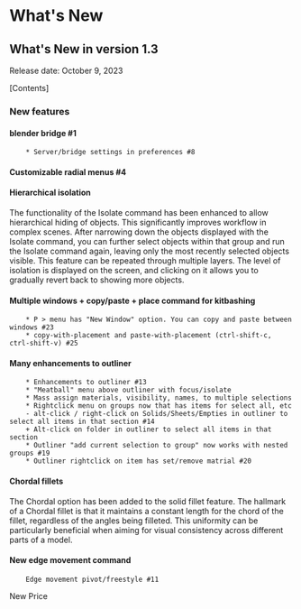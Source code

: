 
# What's New

## What's New in version 1.3
Release date: October 9, 2023

\[Contents\]


### New features

#### blender bridge #1
        * Server/bridge settings in preferences #8

#### Customizable radial menus #4

#### Hierarchical isolation

The functionality of the Isolate command has been enhanced to allow hierarchical hiding of objects. This significantly improves workflow in complex scenes. After narrowing down the objects displayed with the Isolate command, you can further select objects within that group and run the Isolate command again, leaving only the most recently selected objects visible. This feature can be repeated through multiple layers. The level of isolation is displayed on the screen, and clicking on it allows you to gradually revert back to showing more objects.
<br/>
<VideoPlayer fileName="isolate"/>



#### Multiple windows + copy/paste + place command for kitbashing
        * P > menu has "New Window" option. You can copy and paste between windows #23
        * copy-with-placement and paste-with-placement (ctrl-shift-c, ctrl-shift-v) #25

#### Many enhancements to outliner
        * Enhancements to outliner #13
        * "Meatball" menu above outliner with focus/isolate
        * Mass assign materials, visibility, names, to multiple selections
        * Rightclick menu on groups now that has items for select all, etc
        - alt-click / right-click on Solids/Sheets/Empties in outliner to select all items in that section #14
        + Alt-click on folder in outliner to select all items in that section
        * Outliner "add current selection to group" now works with nested groups #19
        * Outliner rightclick on item has set/remove matrial #20

#### Chordal fillets

The Chordal option has been added to the solid fillet feature. The hallmark of a Chordal fillet is that it maintains a constant length for the chord of the fillet, regardless of the angles being filleted. This uniformity can be particularly beneficial when aiming for visual consistency across different parts of a model.
<br/>
<VideoPlayer fileName="fillet-shell-shape"/>


#### New edge movement command
        Edge movement pivot/freestyle #11



New Price

